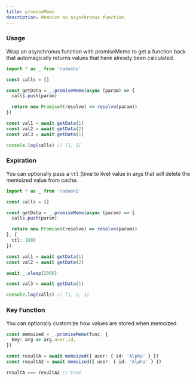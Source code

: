 ```yaml
---
title: promiseMemo
description: Memoize an asynchronus function.
---
```


### Usage

Wrap an asynchronus function with promiseMemo to get a function back that automagically returns values that have already been calculated.

```ts
import * as _ from 'radashi'

const calls = []

const getData = _.promiseMemo(async (param) => {
  calls.push(param)

  return new Promise((resolve) => resolve(param))
})

const val1 = await getData(1)
const val2 = await getData(2)
const val3 = await getData(1)

console.log(calls) // [1, 2]
```

### Expiration

You can optionally pass a `ttl` (time to live) value in args that will delete the memoized value from cache.

```ts
import * as _ from 'radashi'

const calls = []

const getData = _.promiseMemo(async (param) => {
  calls.push(param)

  return new Promise((resolve) => resolve(param))
}, {
  ttl: 1000
})

const val1 = await getData(1)
const val2 = await getData(2)

await _.sleep(2000)

const val3 = await getData(1)

console.log(calls) // [1, 2, 1]
```

### Key Function

You can optionally customize how values are stored when memoized.


```ts
const memoized = _.promiseMemo(func, {
  key: arg => arg.user.id,
})

const resultA = await memoized({ user: { id: 'Alpha' } })
const resultA2 = await memoized({ user: { id: 'Alpha' } })

resultA === resultA2 // true
```
